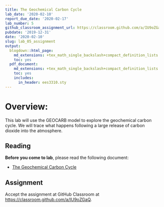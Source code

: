 ```yaml
---
title: The Geochemical Carbon Cycle
lab_date: '2020-02-10'
report_due_date: '2020-02-17'
lab_number: 5
github_classroom_assignment_url: https://classroom.github.com/a/IU9oZGaQ
pubdate: '2019-12-31'
date: '2020-02-10'
slug: lab_05_assignment
output:
  blogdown::html_page:
    md_extensions: +tex_math_single_backslash+compact_definition_lists
    toc: yes
  pdf_document:
    md_extensions: +tex_math_single_backslash+compact_definition_lists
    toc: yes
    includes:
      in_header: ees3310.sty
---
```

# Overview:

This lab will use the GEOCARB model to explore the geochemical carbon cycle. We will trace what happens following a large release of carbon dioxide into the atmosphere.

## Reading

**Before you come to lab**, please read the following document:

* [The Geochemical Carbon Cycle](/lab_docs/lab_05_instructions){target="_blank"}

## Assignment

Accept the assignment at GitHub Classroom at <https://classroom.github.com/a/IU9oZGaQ>.
